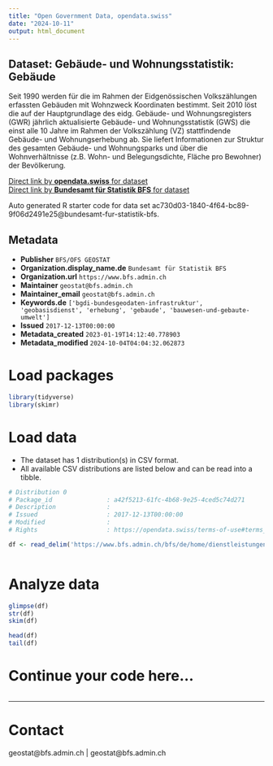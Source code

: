 ```yaml
---
title: "Open Government Data, opendata.swiss"
date: "2024-10-11"
output: html_document
---
```


## Dataset: Gebäude- und Wohnungsstatistik: Gebäude

Seit 1990 werden für die im Rahmen der Eidgenössischen Volkszählungen erfassten Gebäuden mit Wohnzweck Koordinaten bestimmt. Seit 2010 löst die auf der Hauptgrundlage des eidg. Gebäude- und Wohnungsregisters (GWR) jährlich aktualisierte Gebäude- und Wohnungsstatistik (GWS) die einst alle 10 Jahre im Rahmen der Volkszählung (VZ) stattfindende Gebäude- und Wohnungserhebung ab. Sie liefert Informationen zur Struktur des gesamten Gebäude- und Wohnungsparks und über die Wohnverhältnisse (z.B. Wohn- und Belegungsdichte, Fläche pro Bewohner) der Bevölkerung.

[Direct link by **opendata.swiss** for dataset](https://opendata.swiss/de/dataset/gebaude-und-wohnungsstatistik-gebaude)<br>
[Direct link by **Bundesamt für Statistik BFS** for dataset](https://www.bfs.admin.ch/bfs/de/home/dienstleistungen/geostat/geodaten-bundesstatistik/gebaeude-wohnungen-haushalte-personen/gebaeude-wohnungen-ab-2010.assetdetail.32411360.html)

Auto generated R starter code for data set ac730d03-1840-4f64-bc89-9f06d2491e25@bundesamt-fur-statistik-bfs.

## Metadata

- **Publisher** `BFS/OFS GEOSTAT`
- **Organization.display_name.de** `Bundesamt für Statistik BFS`
- **Organization.url** `https://www.bfs.admin.ch`
- **Maintainer** `geostat@bfs.admin.ch`
- **Maintainer_email** `geostat@bfs.admin.ch`
- **Keywords.de** `['bgdi-bundesgeodaten-infrastruktur', 'geobasisdienst', 'erhebung', 'gebaude', 'bauwesen-und-gebaute-umwelt']`
- **Issued** `2017-12-13T00:00:00`
- **Metadata_created** `2023-01-19T14:12:40.778903`
- **Metadata_modified** `2024-10-04T04:04:32.062873`


# Load packages

```r

library(tidyverse)
library(skimr)

```

# Load data

-   The dataset has 1 distribution(s) in CSV format.
-   All available CSV distributions are listed below and can be read into a tibble.

```r

# Distribution 0
# Package_id               : a42f5213-61fc-4b68-9e25-4ced5c74d271
# Description              : 
# Issued                   : 2017-12-13T00:00:00
# Modified                 : 
# Rights                   : https://opendata.swiss/terms-of-use#terms_by_ask

df <- read_delim('https://www.bfs.admin.ch/bfs/de/home/dienstleistungen/geostat/geodaten-bundesstatistik/gebaeude-wohnungen-haushalte-personen/gebaeude-wohnungen-ab-2010.assetdetail.32411358.html')



```

# Analyze data

```r

glimpse(df)
str(df)
skim(df)

head(df)
tail(df)

```

# Continue your code here...

```r

```

------------------------------------------------------------------------

# Contact

geostat@bfs.admin.ch | geostat@bfs.admin.ch
